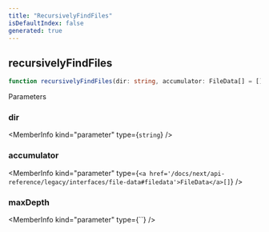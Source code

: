 ```yaml
---
title: "RecursivelyFindFiles"
isDefaultIndex: false
generated: true
---
```



<!-- This file was generated from the CommandKit source. Do not modify. Instead, re-run the "docgen" script -->


## recursivelyFindFiles

<GenerationInfo sourceFile="packages/legacy/src/common.ts" sourceLine="11" packageName="@commandkit/legacy" />



```ts title="Signature"
function recursivelyFindFiles(dir: string, accumulator: FileData[] = [], maxDepth:  = 5): void
```
Parameters

### dir

<MemberInfo kind="parameter" type={`string`} />

### accumulator

<MemberInfo kind="parameter" type={`<a href='/docs/next/api-reference/legacy/interfaces/file-data#filedata'>FileData</a>[]`} />

### maxDepth

<MemberInfo kind="parameter" type={``} />

